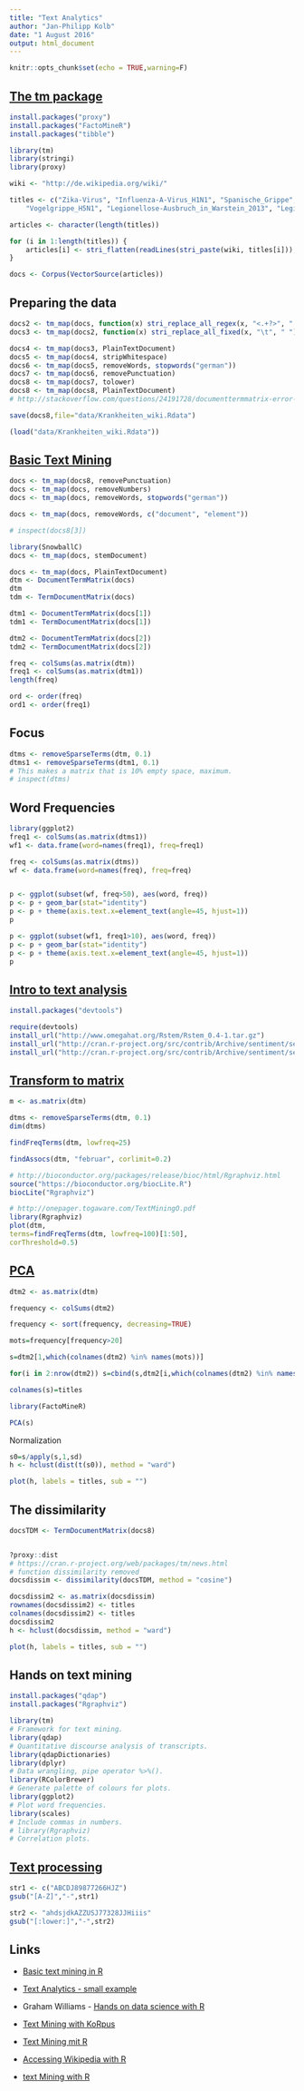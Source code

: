 ```yaml
---
title: "Text Analytics"
author: "Jan-Philipp Kolb"
date: "1 August 2016"
output: html_document
---
```


```r
knitr::opts_chunk$set(echo = TRUE,warning=F)
```

## [The tm package](https://www.r-bloggers.com/text-mining-in-r-automatic-categorization-of-wikipedia-articles/)

```r
install.packages("proxy")
install.packages("FactoMineR")
install.packages("tibble")
```

```r
library(tm)
library(stringi)
library(proxy)
```

```r
wiki <- "http://de.wikipedia.org/wiki/"

titles <- c("Zika-Virus", "Influenza-A-Virus_H1N1", "Spanische_Grippe", "Influenzavirus",
    "Vogelgrippe_H5N1", "Legionellose-Ausbruch_in_Warstein_2013", "Legionellose-Ausbruch_in_Jülich_2014")
```



```r
articles <- character(length(titles))

for (i in 1:length(titles)) {
    articles[i] <- stri_flatten(readLines(stri_paste(wiki, titles[i])), col = " ")
}

docs <- Corpus(VectorSource(articles))
```

## Preparing the data

```r
docs2 <- tm_map(docs, function(x) stri_replace_all_regex(x, "<.+?>", " "))
docs3 <- tm_map(docs2, function(x) stri_replace_all_fixed(x, "\t", " "))

docs4 <- tm_map(docs3, PlainTextDocument)
docs5 <- tm_map(docs4, stripWhitespace)
docs6 <- tm_map(docs5, removeWords, stopwords("german"))
docs7 <- tm_map(docs6, removePunctuation)
docs8 <- tm_map(docs7, tolower)
docs8 <- tm_map(docs8, PlainTextDocument)
# http://stackoverflow.com/questions/24191728/documenttermmatrix-error-on-corpus-argument

save(docs8,file="data/Krankheiten_wiki.Rdata")
```

```r
(load("data/Krankheiten_wiki.Rdata"))
```

## [Basic Text Mining](https://rstudio-pubs-static.s3.amazonaws.com/31867_8236987cf0a8444e962ccd2aec46d9c3.html)

```r
docs <- tm_map(docs8, removePunctuation) 
docs <- tm_map(docs, removeNumbers)   
docs <- tm_map(docs, removeWords, stopwords("german")) 

docs <- tm_map(docs, removeWords, c("document", "element"))   

# inspect(docs8[3])
```

```r
library(SnowballC)   
docs <- tm_map(docs, stemDocument)  

docs <- tm_map(docs, PlainTextDocument)   
dtm <- DocumentTermMatrix(docs)   
dtm
tdm <- TermDocumentMatrix(docs)   

dtm1 <- DocumentTermMatrix(docs[1])   
tdm1 <- TermDocumentMatrix(docs[1]) 

dtm2 <- DocumentTermMatrix(docs[2])   
tdm2 <- TermDocumentMatrix(docs[2]) 
```

```r
freq <- colSums(as.matrix(dtm))   
freq1 <- colSums(as.matrix(dtm1))   
length(freq)   

ord <- order(freq)   
ord1 <- order(freq1)   
```

## Focus

```r
dtms <- removeSparseTerms(dtm, 0.1) 
dtms1 <- removeSparseTerms(dtm1, 0.1) 
# This makes a matrix that is 10% empty space, maximum.   
# inspect(dtms)  
```

## Word Frequencies

```r
library(ggplot2)   
freq1 <- colSums(as.matrix(dtms1))
wf1 <- data.frame(word=names(freq1), freq=freq1) 

freq <- colSums(as.matrix(dtms))
wf <- data.frame(word=names(freq), freq=freq) 


p <- ggplot(subset(wf, freq>50), aes(word, freq))    
p <- p + geom_bar(stat="identity")   
p <- p + theme(axis.text.x=element_text(angle=45, hjust=1))   
p   
```

```r
p <- ggplot(subset(wf1, freq1>10), aes(word, freq))    
p <- p + geom_bar(stat="identity")   
p <- p + theme(axis.text.x=element_text(angle=45, hjust=1))   
p   
```

## [Intro to text analysis](https://www.r-bloggers.com/intro-to-text-analysis-with-r/)

```r
install.packages("devtools")

require(devtools)
install_url("http://www.omegahat.org/Rstem/Rstem_0.4-1.tar.gz")
install_url("http://cran.r-project.org/src/contrib/Archive/sentiment/sentiment_0.1.tar.gz")
install_url("http://cran.r-project.org/src/contrib/Archive/sentiment/sentiment_0.2.tar.gz")
```

## [Transform to matrix](http://onepager.togaware.com/TextMiningO.pdf)

```r
m <- as.matrix(dtm)

dtms <- removeSparseTerms(dtm, 0.1)
dim(dtms)
```

```r
findFreqTerms(dtm, lowfreq=25)

findAssocs(dtm, "februar", corlimit=0.2)
```

```r
# http://bioconductor.org/packages/release/bioc/html/Rgraphviz.html
source("https://bioconductor.org/biocLite.R")
biocLite("Rgraphviz")
```


```r
# http://onepager.togaware.com/TextMiningO.pdf
library(Rgraphviz)
plot(dtm,
terms=findFreqTerms(dtm, lowfreq=100)[1:50],
corThreshold=0.5)
```

## [PCA](https://dzone.com/articles/manipulate-clusters-of-texts)

```r
dtm2 <- as.matrix(dtm)

frequency <- colSums(dtm2)

frequency <- sort(frequency, decreasing=TRUE)

mots=frequency[frequency>20]

s=dtm2[1,which(colnames(dtm2) %in% names(mots))]

for(i in 2:nrow(dtm2)) s=cbind(s,dtm2[i,which(colnames(dtm2) %in% names(mots))])

colnames(s)=titles
```

```r
library(FactoMineR)

PCA(s)
```

Normalization

```r
s0=s/apply(s,1,sd)
h <- hclust(dist(t(s0)), method = "ward")

plot(h, labels = titles, sub = "")
```


## The dissimilarity

```r
docsTDM <- TermDocumentMatrix(docs8)


?proxy::dist
# https://cran.r-project.org/web/packages/tm/news.html
# function dissimilarity removed
docsdissim <- dissimilarity(docsTDM, method = "cosine")

docsdissim2 <- as.matrix(docsdissim)
rownames(docsdissim2) <- titles
colnames(docsdissim2) <- titles
docsdissim2
h <- hclust(docsdissim, method = "ward")

plot(h, labels = titles, sub = "")
```

## Hands on text mining

```r
install.packages("qdap")
install.packages("Rgraphviz")
```



```r
library(tm)
# Framework for text mining.
library(qdap)
# Quantitative discourse analysis of transcripts.
library(qdapDictionaries)
library(dplyr)
# Data wrangling, pipe operator %>%().
library(RColorBrewer)
# Generate palette of colours for plots.
library(ggplot2)
# Plot word frequencies.
library(scales)
# Include commas in numbers.
# library(Rgraphviz)
# Correlation plots.
```

## [Text processing](https://en.wikibooks.org/wiki/R_Programming/Text_Processing)

```r
str1 <- c("ABCDJ89877266HJZ")
gsub("[A-Z]","-",str1)

str2 <- "ahdsjdkAZZUSJ77328JJHiiis"
gsub("[:lower:]","-",str2)
```


## Links

- [Basic text mining in R](https://rstudio-pubs-static.s3.amazonaws.com/31867_8236987cf0a8444e962ccd2aec46d9c3.html)

- [Text Analytics - small example](https://www.r-bloggers.com/?s=Text+Analytics+)

- Graham Williams - [Hands on data science with R](http://onepager.togaware.com/TextMiningO.pdf)

- [Text Mining with KoRpus](https://cran.r-project.org/web/packages/koRpus/vignettes/koRpus_vignette.pdf)

- [Text Mining mit R](http://winfwiki.wi-fom.de/index.php/Analyse_Text_Mining_mit_R#Information_Retrieval)

- [Accessing Wikipedia with R](http://stackoverflow.com/questions/6095952/how-to-access-wikipedia-from-r)

- [text Mining with R](https://github.com/chenmiao/Big_Data_Analytics_Web_Text/wiki/Machine-Learning-&-Text-Mining-with-R)